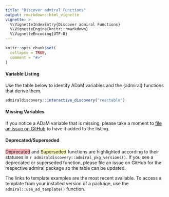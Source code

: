 ```yaml
---
title: "Discover admiral Functions"
output: rmarkdown::html_vignette
vignette: >
  %\VignetteIndexEntry{Discover admiral Functions}
  %\VignetteEngine{knitr::rmarkdown}
  %\VignetteEncoding{UTF-8}
---
```


```r
knitr::opts_chunk$set(
  collapse = TRUE,
  comment = "#>"
)
```

#### Variable Listing

Use the table below to identify ADaM variables and the {admiral} functions that derive them.

```r
admiraldiscovery::interactive_discovery("reactable")
```

#### Missing Variables

If you notice a ADaM variable that is missing, please take a moment to [file an issue on GitHub](https://github.com/pharmaverse/admiraldiscovery/issues) to have it added to the listing.

#### Deprecated/Superseded

<span style="background-color: #ffb3ba">Deprecated</span> and <span style="background-color: #ffffba">Superseded</span> functions are highlighted according to their statuses in `r admiraldiscovery::admiral_pkg_versions()`.
If you see a deprecated or superseded function, please file an issue on GitHub for the respective admiral package so the table can be updated.

The links to template examples are the most recent available.
To access a template from your installed version of a package, use the `admiral::use_ad_template()` function.
